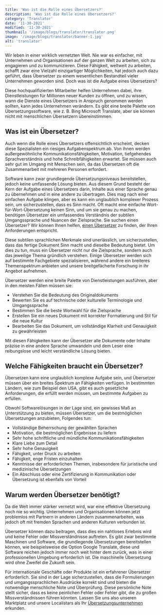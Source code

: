 ```yaml
---
title: 'Was ist die Rolle eines Übersetzers?'
description: 'Was ist die Rolle eines Übersetzers?'
category: 'Translator'
date: '11-30-2021'
modified: '11-30-2021'
thumbnail: '/image/blogs/translator/translator.png'
image: '/image/blogs/translator/banner-1.jpg'
alt: 'translator'
---
```


Wir leben in einer wirklich vernetzten Welt. Nie war es einfacher, mit Unternehmen und Organisationen auf der ganzen Welt zu arbeiten, sich zu engagieren und zu kommunizieren. Diese Fähigkeit, weltweit zu arbeiten, schafft zwar eine Vielzahl einzigartiger Möglichkeiten, hat jedoch auch dazu geführt, dass Übersetzer zu einem wesentlichen Bestandteil vieler Unternehmen geworden sind. Doch was ist die Aufgabe eines Übersetzers?

Diese hochqualifizierten Mitarbeiter helfen Unternehmen dabei, ihre Dienstleistungen für Millionen neuer Kunden zu öffnen, und zu wissen, wann die Dienste eines Übersetzers in Anspruch genommen werden sollten, kann jedes Unternehmen verändern. Es gibt eine breite Palette von Übersetzungssoftware, wie z. B. Bing Microsoft Translate, aber sie können nicht mit menschlichen Übersetzern übereinstimmen.

## Was ist ein Übersetzer?

Auch wenn die Rolle eines Übersetzers offensichtlich erscheint, decken diese Spezialisten ein riesiges Aufgabenspektrum ab. Von ihnen werden außergewöhnliche Kommunikationsfähigkeiten, Motivation, tiefgehendes Sprachverständnis und hohe Schreibfähigkeiten erwartet. Sie müssen auch sehr gut im Umgang mit Menschen sein, da das Übersetzen oft die Zusammenarbeit mit mehreren Personen erfordert.

Software kann zwar grundlegende Übersetzungsniveaus bereitstellen, jedoch keine umfassende Lösung bieten. Aus diesem Grund besteht der Kern der Aufgabe eines Übersetzers darin, Inhalte aus einer Sprache genau zu übernehmen und in eine andere zu übertragen. Dies mag nach einer einfachen Aufgabe klingen, aber es kann ein unglaublich komplexer Prozess sein, um sicherzustellen, dass es Sinn macht. Oft macht eine einfache Wort-für-Wort-Übersetzung keinen Sinn, und um sie genau zu machen, benötigen Übersetzer ein umfassendes Verständnis der subtilen Umgangssprache und Nuancen der Zielsprache. Sie suchen einen Übersetzer? Wir können Ihnen helfen, <a href="/translator" title="find a translator">einen Übersetzer</a> zu finden, der Ihren Anforderungen entspricht.

Diese subtilen sprachlichen Merkmale sind unerlässlich, um sicherzustellen, dass das fertige Dokument Sinn macht und dieselbe Bedeutung bietet. Um dies zu tun, muss ein Übersetzer nicht nur die Zielsprache, sondern auch das jeweilige Thema gründlich verstehen. Einige Übersetzer werden sich auf bestimmte Fachgebiete spezialisieren, während andere ein breiteres Themenspektrum anbieten und unsere breitgefächerte Forschung in ihr Angebot aufnehmen.

Übersetzer werden eine breite Palette von Dienstleistungen ausführen, aber in den meisten Fällen müssen sie:

- Verstehen Sie die Bedeutung des Originaldokuments
- Bewerten Sie es auf technische oder kulturelle Terminologie und Umgangssprache
- Bestimmen Sie die beste Wortwahl für die Zielsprache
- Erstellen Sie ein neues Dokument mit korrekter Formatierung und Stil für die neue Kultur
- Bearbeiten Sie das Dokument, um vollständige Klarheit und Genauigkeit zu gewährleisten

Mit diesen Fähigkeiten kann der Übersetzer alle Dokumente oder Inhalte präzise in eine andere Sprache umwandeln und dem Leser eine reibungslose und leicht verständliche Lösung bieten.

## Welche Fähigkeiten braucht ein Übersetzer?

Übersetzen kann eine unglaublich komplexe Aufgabe sein, und Übersetzer müssen über ein breites Spektrum an Fähigkeiten verfügen. In bestimmten Ländern, wie zum Beispiel den USA, gibt es auch gesetzliche Anforderungen, die erfüllt werden müssen, um bestimmte Aufgaben zu erfüllen.

Obwohl Softwarelösungen in der Lage sind, ein gewisses Maß an Unterstützung zu bieten, müssen Übersetzer, um die bestmöglichen Übersetzungen anzubieten, Folgendes tun:

- Vollständige Beherrschung der gewählten Sprachen
- Motivation, die bestmöglichen Ergebnisse zu liefern
- Sehr hohe schriftliche und mündliche Kommunikationsfähigkeiten
- Klare Liebe zum Detail
- Sehr hohe Genauigkeit
- Fähigkeit, unter Druck zu arbeiten
- Fähigkeit, enge Fristen einzuhalten
- Kenntnisse der erforderlichen Themen, insbesondere für juristische und medizinische Übersetzungen
- Ein Abschluss oder eine Zertifizierung in Kommunikation oder Übersetzung ist ebenfalls von Vorteil

## Warum werden Übersetzer benötigt?

Da die Welt immer stärker vernetzt wird, war eine effektive Übersetzung noch nie so wichtig. Unternehmen und Organisationen können jetzt problemlos mit Partnern in anderen Ländern zusammenarbeiten, was jedoch oft mit fremden Sprachen und anderen Kulturen verbunden ist.

Übersetzer können dazu beitragen, dass dies ein nahtloses Erlebnis wird und keine Fehler oder Missverständnisse auftreten. Es gibt zwar bestimmte Maschinen und Software, die grundlegende Übersetzungen bereitstellen können, wie beispielsweise die Option Google Translate, diese und Software reichen jedoch immer noch weit hinter dem zurück, was in einer professionellen Umgebung erforderlich ist. Die maschinelle Übersetzung wird ohne Zweifel die Zukunft sein.

Für internationale Geschäfte oder Produkte ist ein erfahrener Übersetzer erforderlich. Sie sind in der Lage sicherzustellen, dass die Formulierungen und umgangssprachlichen Ausdrücke korrekt sind und bieten die notwendige menschliche Note und Überprüfung. Diese persönliche Note stellt sicher, dass es keine peinlichen Fehler oder Fehler gibt, die zu großen Missverständnissen führen könnten. Lassen Sie uns also unseren Marktplatz und unsere Localistars als Ihr <a href="https://localistars.com" title="translation company">Übersetzungsunternehmen</a> erkunden.
